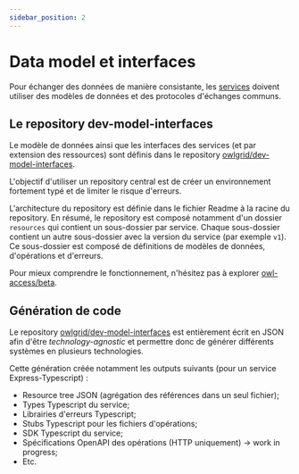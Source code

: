 ```yaml
---
sidebar_position: 2
---
```


# Data model et interfaces

Pour échanger des données de manière consistante, les [services](/docs/developers/concepts/resources) doivent utiliser des modèles de données et des protocoles d'échanges communs.

## Le repository dev-model-interfaces

Le modèle de données ainsi que les interfaces des services (et par extension des ressources) sont définis dans le repository [owlgrid/dev-model-interfaces](https://github.com/owlgrid/dev-model-interfaces).

L'objectif d'utiliser un repository central est de créer un environnement fortement typé et de limiter le risque d'erreurs.

L'architecture du repository est définie dans le fichier Readme à la racine du repository. En résumé, le repository est composé notamment d'un dossier `resources` qui contient un sous-dossier par service. Chaque sous-dossier contient un autre sous-dossier avec la version du service (par exemple `v1`). Ce sous-dossier est composé de définitions de modèles de données, d'opérations et d'erreurs.

Pour mieux comprendre le fonctionnement, n'hésitez pas à explorer [owl-access/beta](https://github.com/owlgrid/dev-model-interfaces/tree/master/resources/owl-access/beta).

## Génération de code

Le repository [owlgrid/dev-model-interfaces](https://github.com/owlgrid/dev-model-interfaces) est entièrement écrit en JSON afin d'être *technology-agnostic* et permettre donc de générer différents systèmes en plusieurs technologies.

Cette génération créée notamment les outputs suivants (pour un service Express-Typescript) :
- Resource tree JSON (agrégation des références dans un seul fichier);
- Types Typescript du service;
- Librairies d'erreurs Typescript;
- Stubs Typescript pour les fichiers d'opérations;
- SDK Typescript du service;
- Spécifications OpenAPI des opérations (HTTP uniquement) -> work in progress;
- Etc.
